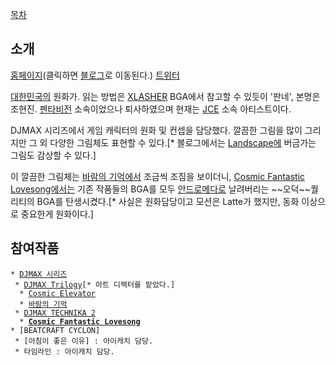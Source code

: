 [[목차]]

== 소개 ==
[http://panneh.com/ 홈페이지](클릭하면 [http://blog.naver.com/panneh.do 블로그]로 이동된다.)
[http://twitter.com/panneh 트위터]

[[대한민국]]의 원화가. 읽는 방법은 [[XLASHER]] BGA에서 참고할 수 있듯이 '판네', 본명은 조현진. [[펜타비전]] 소속이었으나 퇴사하였으며 현재는 [[JCE]] 소속 아티스트이다.

DJMAX 시리즈에서 게임 캐릭터의 원화 및 컨셉을 담당했다. 깔끔한 그림을 많이 그리지만 그 외 다양한 그림체도 표현할 수 있다.[* 블로그에서는 [[Landscape]]에 버금가는 그림도 감상할 수 있다.]

이 깔끔한 그림체는 [[바람의 기억]]에서 조금씩 조짐을 보이더니, [[Cosmic Fantastic Lovesong]]에서는 기존 작품들의 BGA를 모두 [[안드로메다]]로 날려버리는 ~~오덕~~퀄리티의 BGA를 탄생시켰다.[* 사실은 원화담당이고 모션은 Latte가 했지만, 동화 이상으로 중요한게 원화이다.]

== 참여작품 ==
 * [[DJMAX 시리즈]]
  * [[DJMAX Trilogy]][* 아트 디렉터를 맡았다.]
   * [[Cosmic Elevator]]
   * [[바람의 기억]]
  * [[DJMAX TECHNIKA 2]]
   * '''[[Cosmic Fantastic Lovesong]]'''
 * [BEATCRAFT CYCLON]
  * [아침이 좋은 이유] : 아이캐치 담당.
  * 타임라인 : 아이캐치 담당.
